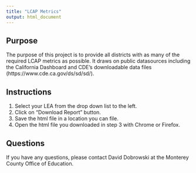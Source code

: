 ```yaml
---
title: "LCAP Metrics"
output: html_document
---
```



## Purpose

The purpose of this project is to provide all districts with as many of the required LCAP metrics as possible. It draws on public datasources including the California Dashboard and CDE's downloadable data files (https://www.cde.ca.gov/ds/sd/sd/). 

## Instructions

1. Select your LEA from the drop down list to the left.  
2. Click on "Download Report" button. 
3. Save the html file in a location you can file. 
4. Open the html file you downloaded in step 3 with Chrome or Firefox. 

## Questions

If you have any questions, please contact David Dobrowski at the Monterey County Office of Education.  
